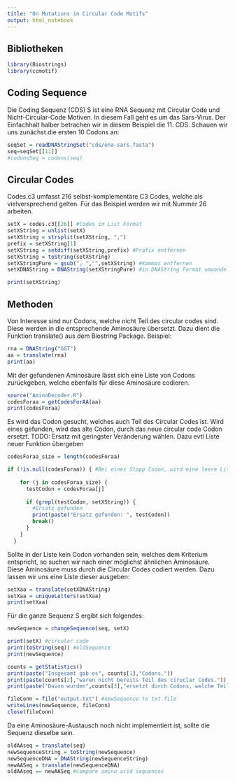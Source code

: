 ```yaml
---
title: "On Mutations in Circular Code Motifs"
output: html_notebook
---
```


## Bibliotheken
```r
library(Biostrings)
library(ccmotif)
```

## Coding Sequence
Die Coding Sequenz (CDS) S ist eine RNA Sequenz mit Circular Code und Nicht-Circular-Code Motiven. In diesem Fall geht es um das Sars-Virus. Der Einfachhalt halber betrachen wir in diesem Beispiel die 11. CDS. Schauen wir uns zunächst die ersten 10 Codons an:
```r
seqSet = readDNAStringSet("cds/ena-sars.fasta")
seq=seqSet[[11]]
#codonsSeq = codons(seq)
```

## Circular Codes
Codes.c3 umfasst 216 selbst-komplementäre C3 Codes, welche als vielversprechend gelten. Für das Beispiel werden wir mit Nummer 26 arbeiten.
```r
setX = codes.c3[[26]] #Codes im List Format
setXString = unlist(setX)
setXString = strsplit(setXString, ",")
prefix = setXString[1]
setXString = setdiff(setXString,prefix) #Präfix entfernen
setXString = toString(setXString)
setXStringPure = gsub(", ","",setXString) #Kommas entfernen
setXDNAString = DNAString(setXStringPure) #in DNAString Format umwandeln. Nur so kann translate() benutzt werden

print(setXString)
```

## Methoden

Von Interesse sind nur Codons, welche nicht Teil des circular codes sind. Diese werden in die entsprechende Aminosäure übersetzt. Dazu dient die Funktion translate() aus dem Biostring Package. Beispiel:

```r
rna = DNAString("GGT")
aa = translate(rna)
print(aa)
```

Mit der gefundenen Aminosäure lässt sich eine Liste von Codons zurückgeben, welche ebenfalls für diese Aminosäure codieren.

```r
source("AminoDecoder.R")
codesForaa = getCodesForAA(aa)
print(codesForaa)
```

Es wird das Codon gesucht, welches auch Teil des Circular Codes ist. Wird eines gefunden, wird das alte Codon, durch das neue circular code Codon ersetzt.
TODO: Ersatz mit geringster Veränderung wählen. Dazu evtl Liste neuer Funktion übergeben

```r
codesForaa_size = length(codesForaa)

if (!is.null(codesForaa)) { #Bei eines Stopp Codon, wird eine leere Liste zurückgegeben
  
    for (j in codesForaa_size) {
      testCodon = codesForaa[j]
    
      if (grepl(testCodon, setXString)) {
        #Ersatz gefunden
        print(paste("Ersatz gefunden: ", testCodon))
        break()
      }
    }
  }
```

Sollte in der Liste kein Codon vorhanden sein, welches dem Kriterium entspricht, so suchen wir nach einer möglichst ähnlichen Aminosäure. Diese Aminosäure muss durch die Circular Codes codiert werden. Dazu lassen wir uns eine Liste dieser ausgeben:

```r
setXaa = translate(setXDNAString)
setXaa = uniqueLetters(setXaa)
print(setXaa)
```





Für die ganze Sequenz S ergibt sich folgendes: 

```r
newSequence = changeSequence(seq, setX)

print(setX) #circular code
print(toString(seq)) #oldSequence
print(newSequence)

counts = getStatistics()
print(paste("Insgesamt gab es", counts[1],"Codons."))
print(paste(counts[2],"waren nicht bereits Teil des ciruclar Codes."))
print(paste("Davon wurden",counts[3],"ersetzt durch Codons, welche Teil des cirular Codes sind und für dieselbe Aminosöure codieren."))

fileConn = file("output.txt") #newSequence to txt file
writeLines(newSequence, fileConn) 
close(fileConn)
```

Da eine Aminosäure-Austausch noch nicht implementiert ist, sollte die Sequenz dieselbe sein.
```r
oldAAseq = translate(seq)
newSequenceString = toString(newSequence)
newSequenceDNA = DNAString(newSequenceString)
newAASeq = translate(newSequenceDNA)
oldAAseq == newAASeq #compare amino acid sequences
```


